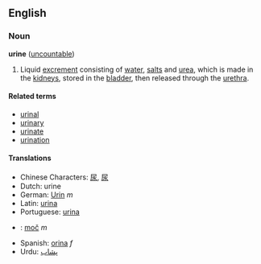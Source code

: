 ==English==
===Noun===
'''urine''' ([[uncountable]])

# Liquid [[excrement]] consisting of [[water]], [[salt]]s and [[urea]], which is made in the [[kidney]]s, stored in the [[bladder]], then released through the [[urethra]].

====Related terms====
*[[urinal]]
*[[urinary]]
*[[urinate]]
*[[urination]]

====Translations====
*Chinese Characters: [[尿]], [[尿]]
*Dutch: urine
*German: [[Urin]] ''m''
*Latin: [[urina]]
*Portuguese: [[urina]]
*{{sk}}: [[moč#Slovak|moč]] ''m''
*Spanish: [[orina]] ''f''
*Urdu: [[پشاب]]